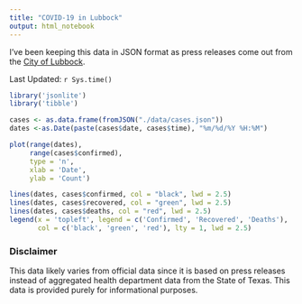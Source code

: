 ```yaml
---
title: "COVID-19 in Lubbock"
output: html_notebook
---
```


I've been keeping this data in JSON format as press releases come out from the [City of Lubbock](https://twitter.com/cityoflubbock).

Last Updated: `r Sys.time()`

```r
library('jsonlite')
library('tibble')

cases <- as.data.frame(fromJSON("./data/cases.json"))
dates <-as.Date(paste(cases$date, cases$time), "%m/%d/%Y %H:%M")

plot(range(dates), 
     range(cases$confirmed),
     type = 'n', 
     xlab = 'Date', 
     ylab = 'Count')

lines(dates, cases$confirmed, col = "black", lwd = 2.5)
lines(dates, cases$recovered, col = "green", lwd = 2.5)
lines(dates, cases$deaths, col = "red", lwd = 2.5)
legend(x = 'topleft', legend = c('Confirmed', 'Recovered', 'Deaths'), 
       col = c('black', 'green', 'red'), lty = 1, lwd = 2.5)
```

### Disclaimer
This data likely varies from official data since it is based on press releases instead of aggregated health department data from the State of Texas. This data is provided purely for informational purposes.
